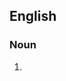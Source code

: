 ==English==

===Noun===
{{head|en|noun form|head=[[standard]] [[ruler]]s}}

# {{plural of|en|standard ruler}}